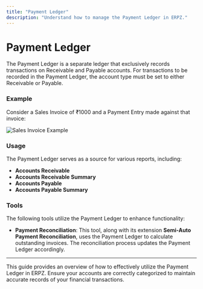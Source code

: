 ```yaml
---
title: "Payment Ledger"
description: "Understand how to manage the Payment Ledger in ERPZ."
---
```


# Payment Ledger

The Payment Ledger is a separate ledger that exclusively records transactions on Receivable and Payable accounts. For transactions to be recorded in the Payment Ledger, the account type must be set to either Receivable or Payable.

### Example

Consider a Sales Invoice of ₹1000 and a Payment Entry made against that invoice:

![Sales Invoice Example]() 

### Usage

The Payment Ledger serves as a source for various reports, including:

- **Accounts Receivable**
- **Accounts Receivable Summary**
- **Accounts Payable**
- **Accounts Payable Summary**

### Tools

The following tools utilize the Payment Ledger to enhance functionality:

- **Payment Reconciliation**: This tool, along with its extension **Semi-Auto Payment Reconciliation**, uses the Payment Ledger to calculate outstanding invoices. The reconciliation process updates the Payment Ledger accordingly.

---

This guide provides an overview of how to effectively utilize the Payment Ledger in ERPZ. Ensure your accounts are correctly categorized to maintain accurate records of your financial transactions.
